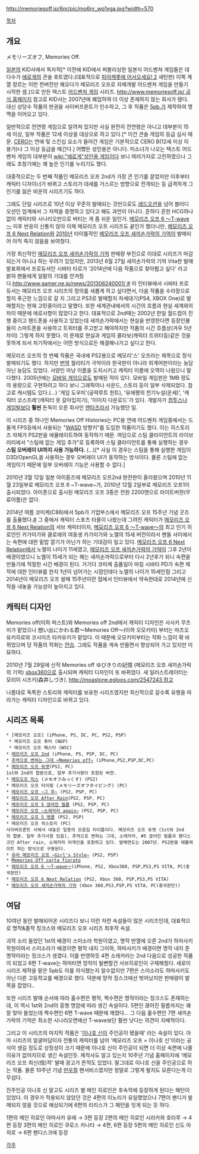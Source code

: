 http://memoriesoff.jp/6nr/pic/mo6nr_wp1xga.jpg?width=570

[[목차]]
== 개요 ==
メモリーズオフ, Memories Off.

[[일본]]의 KID사에서 독자적[* 이전에 KID에서 퍼블리싱한 일본식 어드벤쳐 게임들은 대다수가 [[에로게]]의 콘솔 포트였다.(대표적으로 [[피아캐롯에 어서오세요! 2]] 새턴판) 이쪽 계열 장르는 이런 컨버전만 해오다가 메모리즈 오프로 자체개발 어드벤쳐 게임을 만들기 시작한 셈.]으로 만든 텍스트 [[어드벤처 게임]] 시리즈. [[http://www.memoriesoff.jp/ 공식 홈페이지]]
참고로 KID사는 2007년에 폐업하여 더 이상 존재하지 않는 회사가 됐다. 대신 상당수 작품의 판권을 사이버프론트가 인수하고, 그 후 작품은 [[5pb.]]가 제작하여 명맥을 이어오고 있다. 

일반적으로 전연령 게임으로 알려져 있지만 사실 완전히 전연령은 아니고 대부분이 15세 이상, 일부 작품은 12세 이상을 대상으로 하고 있다.[* 이건 콘솔 게임의 등급 심사 때문. [[CERO]]는 연애 및 스킨십 요소가 들어간 게임은 기본적으로 CERO B(12세 이상 이용가)나 그 이상 등급을 매긴다.] 어쨌든 성인용은 아니다.
미소녀가 나오는 텍스트 어드벤처 게임의 대부분이 [[wiki:"에로게"성인용 게임]]이다 보니 여러가지로 고전하였으나 그래도 초창기에는 꽤 높은 인기를 누리기도 했다. 

대중적으로는 두 번째 작품인 메모리즈 오프 2nd가 가장 큰 인기를 끌었지만 이후부터 캐릭터 디자이너가 바뀌고 스토리가 대세를 거스르는 방향으로 전개되는 등 급격하게 그 인기를 잃은 비운의 시리즈기도 하다.

그래도 단일 시리즈로 10년 이상 꾸준히 발매되는 것만으로도 [[레드오션]]을 넘어 블러디오션인 업계에서 그 저력을 증명하고 있다고 해도 과언이 아니다. 흔하디 흔한 HCG하나 없이 캐릭터와 시나리오만으로 버티는 게 좀 쉬운 일인가. [[메모리즈 오프 6 ～T-wave～]] 이후 반응이 신통치 않아 이제 메모리즈 오프 시리즈도 끝인가 했더니만, [[메모리즈 오프 6 Next Relation]]와 [[2010년]] 타이틀작인 [[메모리즈 오프 새끼손가락의 기억]]이 발매되어 아직 죽지 않음을 보여줬다.

가장 최신작인 [[메모리즈 오프 새끼손가락의 기억]] 판매량 부진으로 이대로 시리즈가 마감되는거 아니냐 하는 우려가 있었지만, 2013년 6월 27일 새끼손가락의 기억 Vita판 발매 발표회에서 프로듀서인 시바타 타로가 '2014년에 다음 작품으로 찾아뵙고 싶다' 라고 밝혀 팬들에게 일말의 기대를 안겨줬다.[[http://www.gamer.ne.jp/news/201306240001/ #]] 이 인터뷰에서 시바타 프로듀서는 메모리즈 오프 시리즈의 정의를 새롭게 하고 싶다면서, 다음 작품을 수라장으로 할지 푸근한 느낌으로 갈 지 그리고 PS3로 발매할지 차세대기(PS4, XBOX One)로 발매할지는 현재 고민중이라고 말했다. 또한 세계관내에서의 시간의 흐름과 현실 세계와의 차이 때문에 애로사항이 많았다고 한다. 대표적으로 2nd때는 2002년 한일 월드컵이 진행 중이고 핸드폰을 사용하고 있었는데 새끼손가락에서는 현실을 반영한다면 등장인물들이 스마트폰을 사용하고 트위터를 주고받고 해야하지만 작품의 시간 흐름상(겨우 5년 차이) 그렇게 하지 못했다. 이 문제로 현실과 게임의 콜라보(캐릭터 트위터등)같은 것을 못하게 되서 차기작에서는 어떤 방식으로든 해결해나가고 싶다고 한다.   


메모리즈 오프의 첫 번째 작품은 국내에 PS2용으로 메모리'스' 오프라는 제목으로 정식 발매되기도 했다. 하지만 [[번역]] 퀄리티가 극악이라 한국판이 아니라 외계어판이라는 농담 아닌 농담도 있었다. 서양인 마냥 이름을 도치시키고 캐릭터 이름에 오역이 나왔으니 말 다했다.
2005년에는 [[모바일 게임]]으로도 발매된 적이 있다. 모바일 게임판은 1MB 정도의 용량으로 구현하려고 하다 보니 그래픽이나 사운드, 스토리 등이 일부 삭제되었다. 참고로 캐시템도 있다.(...) '게임 도우미'(공략루트 힌트), '유에짱의 천기누설(운세)', '캐릭터 코스프레'(캐릭터 옷 갈아입히기), '이미지 다운로드'가 있다. 개발자가 [[컴투스]]나 [[게임빌]]보다 '''훨씬''' 돈독이 오른 회사인 [[엔타즈]]라서 가능했던 일.

이 시리즈 중 하나인 Memories Off Histories는 PC용 연애 어드벤처 게임중에서는 드물게 FPS등에서 사용되는 "[[WASD]] 방향키"를 도입한 작품이기도 했다. 이는 히스토리즈 자체가 PS2판을 에뮬레이트하여 동작하기 때문. 여담으로 스팀 클라이언트의 라이브러리에서 "스팀에 없는 게임 추가"로 등록하여 스팀 클라이언트를 통해 실행하는 경우 '''스팀 오버레이 UI까지 사용 가능하다.''' (...)[* 사실 이 경우는 스팀을 통해 실행한 게임이 D3D/OpenGL을 사용하는 경우 오버레이 UI가 동작하는 방식이다. 물론 스팀에 없는 게임이기 때문에 일부 오버레이 기능은 사용할 수 없다.]

2010년 3월 12일 일본 아이튠즈에 메모리즈 오프2nd 완전판이 올라왔으며 2010년 11월 23일부로 메모리즈 오프 6 ~T-wave~가, 2010년 12월 2일부로 메모리즈 오프1이 출시되었다. 아이폰으로 출시된 메모리즈 오프 3종은 전원 2200엔으로 라이트버젼(무료어플)은 없다.

2014년 여름 코미케(C86)에서 5pb가 기업부스에서 메모리즈 오프 15주년 기념 굿즈를 출품했다.[http://gamenma.com/archives/163 #] 그 중에서 캐릭터 스포츠 타올이 나왔는데 그려진 캐릭터가 [[메모리즈 오프 6 Next Relation]]의 서브 캐릭터이자, [[메모리즈 오프 6 ～T-wave～]]의 최고 인기 히로인인 카가미가와 클로에의 여동생 카가미가와 노엘의 15세 버전이라서 팬들 사이에서는 속편에 대한 밑밥 깔기가 아닌가 하는 기대감이 일고 있다. [[메모리즈 오프 6 Next Relation]]에서 노엘의 나이가 11세였고, [[메모리즈 오프 새끼손가락의 기억]]이 그후 2년이 배경이였으니 노엘이 15세가 되는 해는 새끼손까락으로부터 다시 2년후가 되니 속편을 만들기에 적절한 시간 배경이 된다. 거기다 코미케 출품일이 마침 시바타 PD가 속편 제작에 대한 인터뷰를 한지 1년이 넘어가는 시점인데다 노엘의 나이가 15세인점 그리고 2014년이 메모리즈 오프 발매 15주년이란 점에서 인터뷰에서 약속한대로 2014년에 신작을 내놓을 가능성이 높아지고 있다.

== 캐릭터 디자인 ==
Memories off(이하 퍼스트)와 Memories off 2nd에서 캐릭터 디자인은 사사키 무츠미가 맡았으나 想い出にかわる君～Memories Off～(이하 오모키미) 부터는 마츠오 유키히로와 코시미즈 타카유키가 맡았다. 이 때문에 오모키미부터는 작화 느낌이 확 바뀌었으며 당 작품의 작화는 [[안습]]. 그래도 작품을 계속 만들면서 향상되어 가고 있지만 미묘하다.

2010년 7월 29일에 신작 Memories off ゆびきりの記憶 (메모리즈 오프 새끼손가락의 기억) [[xbox360]]으로 출시되며 캐릭터 디자인이 또 바뀌었다. 새 일러스트레이터는 모리이 시즈키(森井しづき). [[http://moastone.egloos.com/2547243 참고]]

나름대로 독특한 스토리와 캐릭터를 보유한 시리즈였지만 최신작으로 갈수록 유행을 따라가는 캐릭터 디자인으로 바뀌고 있다.

== 시리즈 목록 ==
 * [메모리즈 오프] (iPhone, PS, DC, PC, PS2, PSP)
  * 메모리즈 오프 퓨어 (NGP)
  * 메모리즈 오프 페스타 (WSC)
 * [[메모리즈 오프 2nd]] (iPhone, PS, PSP, DC, PC)
 * [[추억으로 변하는 그대 ~Memories off~]] (iPhone,PS2,PSP,DC,PC)
 * [[메모리즈 오프 듀엣]](PS2, PC)
 1st와 2nd의 합본으로, 일부 추가사항이 포함된 버젼.
 * [[메모오프 믹스]] (メモオフみっくす) (PS2)
 * 메모리즈 오프 타이핑 (メモリーズオフタイピング) (PC)
 * [[메모리즈 오프 ~그 후~]] (PS2, PSP, PC)
 * [[메모리즈 오프 After Rain]](PS2, PSP, PC)
 * [[메모리즈 오프 5 끊어진 필름]] (PS2, PSP, PC) 
 * [[메모리즈 오프 ~소레카라 again~]] (PS2, PSP, PC)
 * [[메모리즈 오프 5 앵콜]] (PS2, PSP)
 * 메모리즈 오프 히스토리 (PC)
 사이버프론트 사에서 내놓은 일종의 모음집 타이틀이다. 메모리즈 오프 듀엣 (1st와 2nd의 합본. 일부 추가사항 있음), 추억으로 변하는 그대, 소레카라, #5 끊어진 필름과 팬디스크인 After rain, 소레카라 어게인을 포함하고 있다. 발매연도는 2007년. PS2판을 에뮬레이트 하는 방식으로 구동된다.
 * [[유어 메모리즈 오프 ~Girl's Style~]] (PS2, PSP)
 * [[Memories Off carta fiorato]]
 * [[메모리즈 오프 6 ～T-wave～]](iPhone, PS2, Xbox360, PSP,PS3,PS VITA, PC(중국판만)
 * [[메모리즈 오프 6 Next Relation]] (PS2, Xbox 360, PSP,PS3,PS VITA)
 * [[메모리즈 오프 새끼손가락의 기억]] (Xbox 360,PS3,PSP,PS VITA, PC(중국판만))

== 여담 ==
10여년 동안 발매되어온 시리즈다 보니 이런 저런 속설들이 많은 시리즈인데, 대표적으로 명작&졸작 징크스와 메모리즈 오프 시리즈 최후작 속설.

괴작 소리 들었던 1st의 배경이 스미소라 학원이였고, 명작 반열에 오른 2nd가 하마사키 학원이여서 스미소라가 배경이면 평작 내지 그이하, 하마사키가 배경이면 명작 내지 준명작이라는 징크스가 생겼다. 이를 반영하듯 4편 소레카라는 2nd 다음으로 성공한 작품이 되었고 6편 T-wave는 하마터면 망작이 될뻔할건 서브히로인이 구제해줬다. 새로이 시리즈 제작을 맡은 5pb도 이를 의식했는지 알수없지만 7편은 스미소라도 하마사키도 아닌 다른 고등학교를 배경으로 했다. 덕분에 망작 징스크에선 벗어났지만 판매량이 발목을 잡았다..

또한 시리즈 발매 순서에 따라 홀수편은 평작, 짝수편은 명작이라는 징크스도 존재하는데, 이 역시 1st와 2nd의 흥행 명암에 따라 생긴 속설이다. 5편인 끊어진 필름까지는 꽤 잘 맞아 들었는데 짝수편인 6편 T-wave 때문에 깨졌다... 그 다음 홀수편인 7편 새끼손가락의 기억은 최소한 시나리오면에선 T-wave보단 훨씬 낫다는 의견이 지배적이다.
  
그리고 이 시리즈의 마지막 작품은 '[[이나호 신]]이 주인공이 됐을때' 라는 속설이 있다. 아마 시리즈의 얼굴마담이자 전통의 캐릭터를 넘어 '메모리즈 오프 = 이나호 신'이라는 공식이 생길 정도로 상징성이 크기 때문에 이나호 신이 주인공이 되면 더 이상 속편에 나올 이유가 없어지므로 생긴 속설인듯. 제작사도 알고 있는지 10주년 기념 홈페이지에 '메모리즈 오프 최신(信)작' 발매 광고가 뜬적도 있었다. 말그대로 이나호 신을 주인공으로 하는 작품. 물론 10주년 기념 [[만우절]] 팬서비스였지만 정말로 그렇게 될지도 모른다는게 더 무섭다. 

진주인공 이나호 신 말고도 시리즈 별 메인 히로인은 후속작에 등장하게 된다는 패턴이 있었다. 이 경우가 적용되지 않았던 것은 4편의 이노리가 유일했었으나 7편이 팬디가 발매되지 않을 것으로 예상되기에 6편의 리리스가 그 패턴을 잇게 되는 듯 하다.

1편의 메인 히로인 아마사카 유에 → 3편 등장
2편의 메인 히로인 시라카와 호타루 → 4편 등장
3편의 메인 히로인 쿠로스 카나타 → 4편, 6편 등장
5편의 메인 히로인 신도 마히로 → 6편 팬디스크에 등장


[[각주]]
